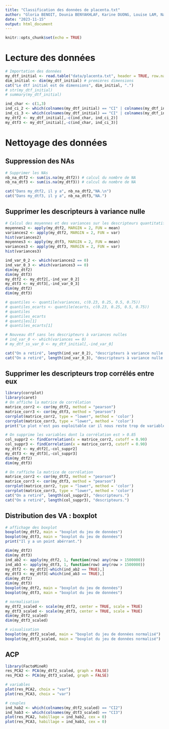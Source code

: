 ```yaml
---
title: "Classification des données de placenta.txt"
author: "Gloria BENOIT, Dounia BENYAKHLAF, Karine DUONG, Louise LAM, Nadezhda ZHUKOVA"
date: "2023-11-15"
output: html_document
---
```


```r
knitr::opts_chunk$set(echo = TRUE)
```
# Lecture des données
```r
# Importation des données 
my_dtf_initial <- read.table("data/placenta.txt", header = TRUE, row.names = "NOM", dec = ".") # Première ligne et colonne en indice
dim_initial <- dim(my_dtf_initial) # premières dimensions
cat("Le dtf initial est de dimensions", dim_initial, ".")
# str(my_dtf_initial)
# summary(my_dtf_initial)

ind_char <- c(1,3)
ind_ci_2 <- which(colnames(my_dtf_initial) == "CI" | colnames(my_dtf_initial) == "CI3")
ind_ci_3 <- which(colnames(my_dtf_initial) == "CI" | colnames(my_dtf_initial) == "CI2")
my_dtf2 <- my_dtf_initial[,-c(ind_char, ind_ci_2)]
my_dtf3 <- my_dtf_initial[,-c(ind_char, ind_ci_3)]
```

# Nettoyage des données
## Suppression des NAs
```r
# Supprimer les NAs
nb_na_dtf2 <- sum(is.na(my_dtf2)) # calcul du nombre de NA
nb_na_dtf3 <- sum(is.na(my_dtf3)) # calcul du nombre de NA

cat("Dans my_dtf2, il y a", nb_na_dtf2,"NA.\n")
cat("Dans my_dtf3, il y a", nb_na_dtf3,"NA.")
```

## Supprimer les descripteurs à variance nulle
```r
# Calcul des moyennes et des variances sur les descripteurs quantitatifs
moyennes2 <- apply(my_dtf2, MARGIN = 2, FUN = mean)
variances2 <- apply(my_dtf2, MARGIN = 2, FUN = var) 
hist(variances2)
moyennes3 <- apply(my_dtf3, MARGIN = 2, FUN = mean)
variances3 <- apply(my_dtf3, MARGIN = 2, FUN = var) 
hist(variances3)

ind_var_0_2 <- which(variances2 == 0)
ind_var_0_3 <- which(variances3 == 0)
dim(my_dtf2)
dim(my_dtf3)
my_dtf2 <- my_dtf2[,-ind_var_0_2]
my_dtf3 <- my_dtf3[,-ind_var_0_3]
dim(my_dtf2)
dim(my_dtf3)

# quantiles <- quantile(variances, c(0.23, 0.25, 0.5, 0.75))
# quantiles_ecarts <- quantile(ecarts, c(0.23, 0.25, 0.5, 0.75))
# quantiles
# quantiles_ecarts
# quantiles[1]
# quantiles_ecarts[1]

# Nouveau dtf sans les descripteurs à variances nulles
# ind_var_0 <- which(variances == 0)
# my_dtf_ss_var_0 <- my_dtf_initial[,-ind_var_0]

cat("On a retiré", length(ind_var_0_2), "descripteurs à variance nulle.")
cat("On a retiré", length(ind_var_0_3), "descripteurs à variance nulle.")
```

## Supprimer les descripteurs trop corrélés entre eux
```r
library(corrplot)
library(caret)
# On affiche la matrice de corrélation
matrice_corr2 <- cor(my_dtf2, method = "pearson")
matrice_corr3 <- cor(my_dtf3, method = "pearson")
corrplot(matrice_corr2, type = "lower", method = 'color')
corrplot(matrice_corr3, type = "lower", method = 'color')
print("Le plot n'est pas exploitable car il nous reste trop de variables. Supprimons les variables trop corrélées.")

# On supprime les variables dont la corrélation est > 0.85
col_suppr2 <- findCorrelation(x = matrice_corr2, cutoff = 0.90)
col_suppr3 <- findCorrelation(x = matrice_corr3, cutoff = 0.90)
my_dtf2 <- my_dtf2[,-col_suppr2]
my_dtf3 <- my_dtf3[,-col_suppr3]
dim(my_dtf2)
dim(my_dtf3)

# On raffiche la matrice de corrélation
matrice_corr2 <- cor(my_dtf2, method = "pearson")
matrice_corr3 <- cor(my_dtf3, method = "pearson")
corrplot(matrice_corr2, type = "lower", method = 'color')
corrplot(matrice_corr3, type = "lower", method = 'color')
cat("On a retiré", length(col_suppr2), "descripteurs.")
cat("On a retiré", length(col_suppr3), "descripteurs.")
```

## Distribution des VA : boxplot
```r
# affichage des boxplot
boxplot(my_dtf2, main = "boxplot du jeu de données")
boxplot(my_dtf3, main = "boxplot du jeu de données")
print("Il y a un point abérrant.")

dim(my_dtf2)
dim(my_dtf3)
ind_ab2 <- apply(my_dtf2, 1, function(row) any(row > 1500000))
ind_ab3 <- apply(my_dtf3, 1, function(row) any(row > 1500000))
my_dtf2 <- my_dtf2[-which(ind_ab2 == TRUE),]
my_dtf3 <- my_dtf3[-which(ind_ab3 == TRUE),]
dim(my_dtf2)
dim(my_dtf3)
boxplot(my_dtf2, main = "boxplot du jeu de données")
boxplot(my_dtf3, main = "boxplot du jeu de données")

# normalisation
my_dtf2_scaled <- scale(my_dtf2, center = TRUE, scale = TRUE)
my_dtf3_scaled <- scale(my_dtf3, center = TRUE, scale = TRUE)
dim(my_dtf2_scaled)
dim(my_dtf3_scaled)

# visualisation
boxplot(my_dtf2_scaled, main = "boxplot du jeu de données normalisé")
boxplot(my_dtf3_scaled, main = "boxplot du jeu de données normalisé")
```

## ACP
```r
library(FactoMineR)
res_PCA2 <- PCA(my_dtf2_scaled, graph = FALSE)
res_PCA3 <- PCA(my_dtf3_scaled, graph = FALSE)

# variables
plot(res_PCA2, choix = "var")
plot(res_PCA3, choix = "var")

# couples
ind_hab2 <- which(colnames(my_dtf2_scaled) == "CI2")
ind_hab3 <- which(colnames(my_dtf3_scaled) == "CI3")
plot(res_PCA2, habillage = ind_hab2, cex = 0)
plot(res_PCA3, habillage = ind_hab3, cex = 0)
```
